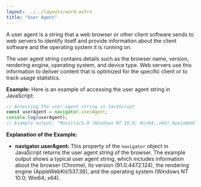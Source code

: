 ```yaml
---
layout: ../../layouts/word.astro
title: "User Agent"
---
```

A user agent is a string that a web browser or other client software sends to web servers to identify itself and provide information about the client software and the operating system it is running on.

The user agent string contains details such as the browser name, version, rendering engine, operating system, and device type. Web servers use this information to deliver content that is optimized for the specific client or to track usage statistics.

**Example:**
Here is an example of accessing the user agent string in JavaScript:

```javascript
// Accessing the user agent string in JavaScript
const userAgent = navigator.userAgent;
console.log(userAgent); 
// Example output: "Mozilla/5.0 (Windows NT 10.0; Win64; x64) AppleWebKit/537.36 (KHTML, like Gecko) Chrome/91.0.4472.124 Safari/537.36"
```

**Explanation of the Example:**
- **navigator.userAgent:** This property of the `navigator` object in JavaScript returns the user agent string of the browser. The example output shows a typical user agent string, which includes information about the browser (Chrome), its version (91.0.4472.124), the rendering engine (AppleWebKit/537.36), and the operating system (Windows NT 10.0; Win64; x64).